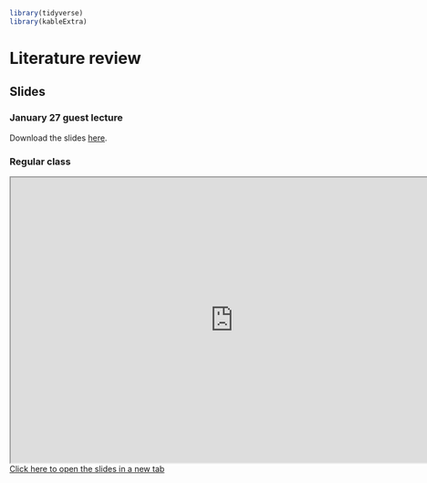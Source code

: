 ```r
library(tidyverse)
library(kableExtra)
```

# Literature review

## Slides

### January 27 guest lecture

Download the slides [here](https://pmongeon.github.io/info5520/slides/Jan27-guest-lecture.pptx).

### Regular class

```{=html}
<iframe width="780" height="500" src="https://pmongeon.github.io/info5520/slides/ch2.html#/title-slide/" title="Slides - Week 1"></iframe>
```

```{=html}
<a href="https://pmongeon.github.io/info5520/slides/ch2.html#/title-slide/" target="_blank" rel="noopener noreferrer">Click here to open the slides in a new tab</a> 
```
